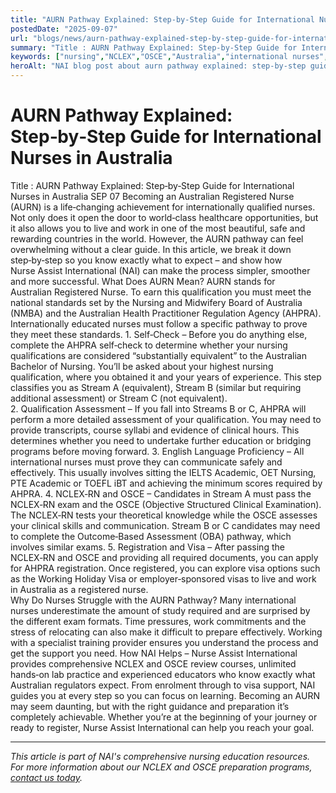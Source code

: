 ```yaml
---
title: "AURN Pathway Explained: Step‑by‑Step Guide for International Nurses in Australia"
postedDate: "2025-09-07"
url: "blogs/news/aurn-pathway-explained-step-by-step-guide-for-international-nurses-in-australia"
summary: "Title : AURN Pathway Explained: Step‑by‑Step Guide for International Nurses in Australia SEP 07 Becoming an Australian Registered Nurse (AURN) is a life‑changing achievement for internationally qualif..."
keywords: ["nursing","NCLEX","OSCE","Australia","international nurses","AURN","AHPRA","registration","assessment","exam preparation","clinical skills","exam anxiety"]
heroAlt: "NAI blog post about aurn pathway explained: step‑by‑step guide for international nurses in australia"
---
```


# AURN Pathway Explained: Step‑by‑Step Guide for International Nurses in Australia

Title : AURN Pathway Explained: Step‑by‑Step Guide for International
Nurses in Australia
SEP 07
Becoming an Australian Registered Nurse (AURN) is a life‑changing
achievement for internationally qualified nurses. Not only does it open
the door to world‑class healthcare opportunities, but it also allows you
to live and work in one of the most beautiful, safe and rewarding
countries in the world.
However, the AURN pathway can feel overwhelming without a clear guide.
In this article, we break it down step‑by‑step so you know exactly what
to expect – and show how Nurse Assist International (NAI) can make the
process simpler, smoother and more successful.
What Does AURN Mean?
AURN stands for Australian Registered Nurse. To earn this qualification
you must meet the national standards set by the Nursing and
Midwifery Board of Australia (NMBA) and the Australian Health
Practitioner Regulation Agency (AHPRA). Internationally educated nurses
must follow a specific pathway to prove they meet these standards.
1. Self‑Check – Before you do anything else, complete the AHPRA
self‑check to determine whether your nursing qualifications are
considered “substantially equivalent” to the Australian Bachelor of
Nursing. You’ll be asked about your highest nursing qualification, where
you obtained it and your years of experience. This step classifies you
as Stream A (equivalent), Stream B (similar but requiring additional
assessment) or Stream C (not equivalent).
2. Qualification Assessment – If you fall into Streams B or C, AHPRA
will perform a more detailed assessment of your qualification. You may
need to provide transcripts, course syllabi and evidence of clinical
hours. This determines whether you need to undertake further education
or bridging programs before moving forward.
3. English Language Proficiency – All international nurses must prove
they can communicate safely and effectively. This usually involves
sitting the IELTS Academic, OET Nursing, PTE Academic or TOEFL iBT and
achieving the minimum scores required by AHPRA.
4. NCLEX‑RN and OSCE – Candidates in Stream A must pass the NCLEX‑RN
exam and the OSCE (Objective Structured Clinical Examination). The
NCLEX‑RN tests your theoretical knowledge while the OSCE assesses your
clinical skills and communication. Stream B or C candidates may need to
complete the Outcome‑Based Assessment (OBA) pathway, which involves
similar exams.
5. Registration and Visa – After passing the NCLEX‑RN and OSCE and
providing all required documents, you can apply for AHPRA registration.
Once registered, you can explore visa options such as the Working
Holiday Visa or employer‑sponsored visas to live and work in Australia
as a registered nurse.
Why Do Nurses Struggle with the AURN Pathway? Many international nurses
underestimate the amount of study required and are surprised by the
different exam formats. Time pressures, work commitments and the stress
of relocating can also make it difficult to prepare effectively. Working
with a specialist training provider ensures you understand the process
and get the support you need.
How NAI Helps – Nurse Assist International provides comprehensive NCLEX
and OSCE review courses, unlimited hands‑on lab practice and experienced
educators who know exactly what Australian regulators expect. From
enrolment through to visa support, NAI guides you at every step so you
can focus on learning.
Becoming an AURN may seem daunting, but with the right guidance and
preparation it’s completely achievable. Whether you’re at the beginning
of your journey or ready to register, Nurse Assist International can
help you reach your goal.

---

*This article is part of NAI's comprehensive nursing education resources. For more information about our NCLEX and OSCE preparation programs, [contact us today](https://wa.me/61478320397).*
